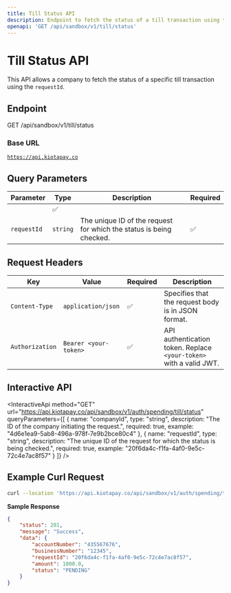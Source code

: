```yaml
---
title: Till Status API
description: Endpoint to fetch the status of a till transaction using the `requestId` .
openapi: 'GET /api/sandbox/v1/till/status'
---
```


# Till Status API

This API allows a company to fetch the status of a specific till transaction using the  `requestId`.

## Endpoint

GET /api/sandbox/v1/till/status

### Base URL

[`https://api.kiotapay.co`](https://api.kiotapay.co)

## Query Parameters

| Parameter   | Type     | Description                                                         | Required |
| ----------- | -------- | ------------------------------------------------------------------- | -------- |
                      | ✅        |
| `requestId` | `string` | The unique ID of the request for which the status is being checked. | ✅        |

## **Request Headers**

| Key             | Value                 | Required | Description                                                        |
| --------------- | --------------------- | -------- | ------------------------------------------------------------------ |
| `Content-Type`  | `application/json`    | ✅        | Specifies that the request body is in JSON format.                 |
| `Authorization` | `Bearer <your-token>` | ✅        | API authentication token. Replace `<your-token>` with a valid JWT. |

## Interactive API

<InteractiveApi
  method="GET"
  url="https://api.kiotapay.co/api/sandbox/v1/auth/spending/till/status"
  queryParameters={[
  {
    name: "companyId",
    type: "string",
    description: "The ID of the company initiating the request.",
    required: true,
    example: "4d6e1ea9-5ab8-496a-978f-7e9b2bce80c4"
  },
  {
    name: "requestId",
    type: "string",
    description: "The unique ID of the request for which the status is being checked.",
    required: true,
    example: "20f6da4c-f1fa-4af0-9e5c-72c4e7ac8f57"
  }
]}
/>

## Example Curl Request

```bash
curl --location 'https://api.kiotapay.co/api/sandbox/v1/auth/spending/till/status?companyId=4d6e1ea9-5ab8-496a-978f-7e9b2bce80c4&requestId=20f6da4c-f1fa-4af0-9e5c-72c4e7ac8f57'
```

**Sample Response**

```json
{
    "status": 201,
    "message": "Success",
    "data": {
        "accountNumber": "435567676",
        "businessNumber": "12345",
        "requestId": "20f6da4c-f1fa-4af0-9e5c-72c4e7ac8f57",
        "amount": 1000.0,
        "status": "PENDING"
    }
}
```
